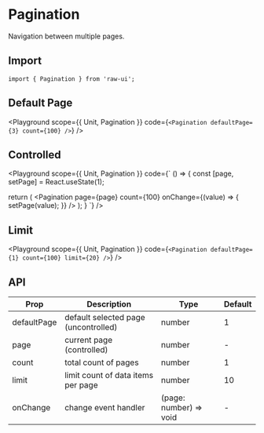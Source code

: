 
# Pagination

Navigation between multiple pages.

## Import

```tsx
import { Pagination } from 'raw-ui';
```

## Default Page

<Playground
  scope={{ Unit, Pagination }}
  code={`
<Pagination defaultPage={3} count={100} />
`}
/>

## Controlled

<Playground
  scope={{ Unit, Pagination }}
  code={`
() => {
  const [page, setPage] = React.useState(1);

  return (
    <Pagination
      page={page}
      count={100}
      onChange={(value) => {
        setPage(value);
      }}
    />
  );
}
`}
/>

## Limit

<Playground
  scope={{ Unit, Pagination }}
  code={`
<Pagination defaultPage={1} count={100} limit={20} />
`}
/>

## API

| Prop        | Description                          | Type                   | Default |
| ----------- | ------------------------------------ | ---------------------- | ------- |
| defaultPage | default selected page (uncontrolled) | number                 | 1       |
| page        | current page (controlled)            | number                 | -       |
| count       | total count of pages                 | number                 | 1       |
| limit       | limit count of data items per page   | number                 | 10      |
| onChange    | change event handler                 | (page: number) => void | -       |
